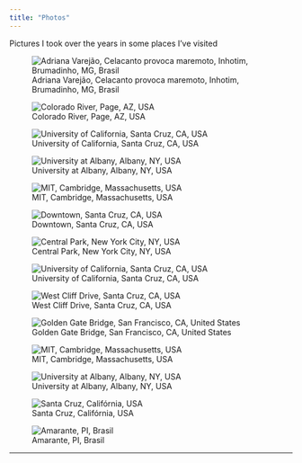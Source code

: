 ```yaml
---
title: "Photos"
---
```


Pictures I took over the years in some places I've visited

::: {layout-ncol="2"}
![Adriana Varejão, Celacanto provoca maremoto, Inhotim, Brumadinho, MG, Brasil](/photos/inhotim-2.jpg)

![Colorado River, Page, AZ, USA](/photos/desert.jpg)


![University of California, Santa Cruz, CA, USA](/photos/ucsc-baskin.jpg)

![University at Albany, Albany, NY, USA](/photos/snow-2.jpg)

![MIT, Cambridge, Massachusetts, USA](/photos/boston.jpg)

![Downtown, Santa Cruz, CA, USA](/photos/downtown.jpg)

![Central Park, New York City, NY, USA](/photos/nyc.jpg)

![University of California, Santa Cruz, CA, USA](/photos/ucsc-fall.jpg)

![West Cliff Drive, Santa Cruz, CA, USA](/photos/west-cliff.jpg)

![Golden Gate Bridge, San Francisco, CA, United States](/photos/san-francisco.jpg)

![MIT, Cambridge, Massachusetts, USA](/photos/mit.jpg)

![University at Albany, Albany, NY, USA](/photos/ualbany.jpg)

![Santa Cruz, Califórnia, USA](/photos/santa-cruz.jpg)

![Amarante, PI, Brasil](/photos/amarante.jpg)
:::

------------------------------------------------------------------------
